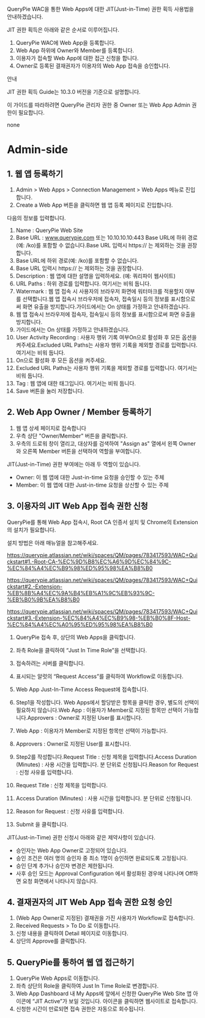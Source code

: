 QueryPie WAC을 통한 Web Apps에 대한 JIT(Just-in-Time) 권한 획득 사용법을 안내하겠습니다.

JIT 권한 획득은 아래와 같은 순서로 이루어집니다.

1. QueryPie WAC에 Web App을 등록합니다.
2. Web App 하위에 Owner와 Member를 등록합니다.
3. 이용자가 접속할 Web App에 대한 접근 신청을 합니다.
4. Owner로 등록된 결재권자가 이용자의 Web App 접속을 승인합니다.

안내

JIT 권한 획득 Guide는 10.3.0 버전을 기준으로 설명합니다.

이 가이드를 따라하려면 QueryPie 관리자 권한 중 Owner 또는 Web App Admin 권한이 필요합니다.

none
# Admin-side
## 1. 웹 앱 등록하기
1. Admin > Web Apps > Connection Management > Web Apps 메뉴로 진입합니다.
2. Create a Web App 버튼을 클릭하면 웹 앱 등록 페이지로 진입합니다.

다음의 정보를 입력합니다.

1. Name : QueryPie Web Site
2. Base URL : www.querypie.com 또는 10.10.10.10:443 Base URL에 하위 경로(예: /ko)를 포함할 수 없습니다.Base URL 입력시 https:// 는 제외하는 것을 권장합니다.
  1. Base URL에 하위 경로(예: /ko)를 포함할 수 없습니다.
  2. Base URL 입력시 https:// 는 제외하는 것을 권장합니다.
3. Description : 웹 앱에 대한 설명을 입력하세요. (예: 쿼리파이 웹사이트)
4. URL Paths : 하위 경로를 입력합니다. 여기서는 비워 둡니다.
5. Watermark : 웹 앱 접속 시 사용자의 브라우저 화면에 워터마크를 적용할지 여부를 선택합니다.웹 앱 접속시 브라우저에 접속자, 접속일시 등의 정보를 표시함으로써 화면 유출을 방지합니다.가이드에서는 On 상태를 가정하고 안내하겠습니다.
  1. 웹 앱 접속시 브라우저에 접속자, 접속일시 등의 정보를 표시함으로써 화면 유출을 방지합니다.
  2. 가이드에서는 On 상태를 가정하고 안내하겠습니다.
6. User Activity Recording : 사용자 행위 기록 여부On으로 활성화 후 모든 옵션을 켜주세요.Excluded URL Paths는 사용자 행위 기록을 제외할 경로를 입력합니다. 여기서는 비워 둡니다.
  1. On으로 활성화 후 모든 옵션을 켜주세요.
  2. Excluded URL Paths는 사용자 행위 기록을 제외할 경로를 입력합니다. 여기서는 비워 둡니다.
7. Tag : 웹 앱에 대한 태그입니다. 여기서는 비워 둡니다.
8. Save 버튼을 눌러 저장합니다.

## 2. Web App Owner / Member 등록하기
1. 웹 앱 상세 페이지로 접속합니다
2. 우측 상단 "Owner/Member" 버튼을 클릭합니다.
3. 우측의 드로워 창이 열리고, 대상자를 검색하여 "Assign as" 열에서 왼쪽 Owner와 오른쪽 Member 버튼을 선택하여 역할을 부여합니다.

JIT(Just-in-Time) 권한 부여에는 아래 두 역할이 있습니다.

* Owner: 이 웹 앱에 대한 Just-in-time 요청을 승인할 수 있는 주체
* Member: 이 웹 앱에 대한 Just-in-time 요청을 상신할 수 있는 주체

## 3. 이용자의 JIT Web App 접속 권한 신청
QueryPie를 통해 Web App 접속시, Root CA 인증서 설치 및 Chrome의 Extension의 설치가 필요합니다.

설치 방법은 아래 매뉴얼을 참고해주세요.

https://querypie.atlassian.net/wiki/spaces/QM/pages/783417593/WAC+Quickstart#1.-Root-CA-%EC%9D%B8%EC%A6%9D%EC%84%9C-%EC%84%A4%EC%B9%98%ED%95%98%EA%B8%B0

https://querypie.atlassian.net/wiki/spaces/QM/pages/783417593/WAC+Quickstart#2.-Extension-%EB%8B%A4%EC%9A%B4%EB%A1%9C%EB%93%9C-%EB%B0%9B%EA%B8%B0

https://querypie.atlassian.net/wiki/spaces/QM/pages/783417593/WAC+Quickstart#3.-Extension-%EC%84%A4%EC%B9%98-%EB%B0%8F-Host-%EC%84%A4%EC%A0%95%ED%95%98%EA%B8%B0

1. QueryPie 접속 후, 상단의 Web Apps을 클릭합니다.
2. 좌측 Role을 클릭하여 “Just In Time Role”을 선택합니다.
3. 접속하려는 서버를 클릭합니다.
4. 표시되는 알럿의 “Request Access”를 클릭하여 Workflow로 이동합니다.

1. Web App Just-In-Time Access Request에 접속합니다.
2. Step1을 작성합니다. Web Apps에서 할당받은 항목을 클릭한 경우, 별도의 선택이 필요하지 않습니다.Web App : 이용자가 Member로 지정된 항목만 선택이 가능합니다.Approvers : Owner로 지정된 User를 표시합니다.
  1. Web App : 이용자가 Member로 지정된 항목만 선택이 가능합니다.
  2. Approvers : Owner로 지정된 User를 표시합니다.
3. Step2를 작성합니다.Request Title : 신청 제목을 입력합니다.Access Duration (Minutes) : 사용 시간을 입력합니다. 분 단위로 신청됩니다.Reason for Request : 신청 사유를 입력합니다.
  1. Request Title : 신청 제목을 입력합니다.
  2. Access Duration (Minutes) : 사용 시간을 입력합니다. 분 단위로 신청됩니다.
  3. Reason for Request : 신청 사유를 입력합니다.
4. Submit 을 클릭합니다.

JIT(Just-in-Time) 권한 신청시 아래와 같은 제약사항이 있습니다.

* 승인자는 Web App Owner로 고정되어 있습니다.
* 승인 조건은 여러 명의 승인자 중 최소 1명이 승인하면 완료되도록 고정됩니다.
* 승인 단계 추가나 승인자 변경은 제한됩니다.
* 사후 승인 모드는 Approval Configuration 에서 활성화된 경우에 나타나며 Off하면 요청 화면에서 나타나지 않습니다.

## 4. 결재권자의 JIT Web App 접속 권한 요청 승인
1. (Web App Owner로 지정된) 결재권을 가진 사용자가 Workflow로 접속합니다.
2. Received Requests > To Do 로 이동합니다.
3. 신청 내용을 클릭하여 Detail 페이지로 이동합니다.
4. 상단의 Approve를 클릭합니다.

## 5. QueryPie를 통하여 웹 앱 접근하기
1. QueryPie Web Apps로 이동합니다.
2. 좌측 상단의 Role을 클릭하여 Just In Time Role로 변경합니다.
3. Web App Dashboard 내 My Apps에 앞에서 신청한 QueryPie Web Site 앱 아이콘에 “JIT Active”가 보일 것입니다. 아이콘을 클릭하면 웹사이트로 접속합니다.
4. 신청한 시간이 만료되면 접속 권한은 자동으로 회수됩니다.
